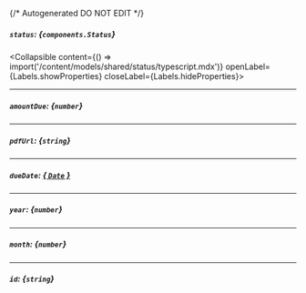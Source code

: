 {/* Autogenerated DO NOT EDIT  */}

##### `status`: *{`components.Status`}*
<Collapsible content={() => import('/content/models/shared/status/typescript.mdx')} openLabel={Labels.showProperties} closeLabel={Labels.hideProperties}>
</Collapsible>

---
##### `amountDue`: *{`number`}*

---
##### `pdfUrl`: *{`string`}*

---
##### `dueDate`: [*{ `Date` }*](https://developer.mozilla.org/en-US/docs/Web/JavaScript/Reference/Global_Objects/Date)

---
##### `year`: *{`number`}*

---
##### `month`: *{`number`}*

---
##### `id`: *{`string`}*


